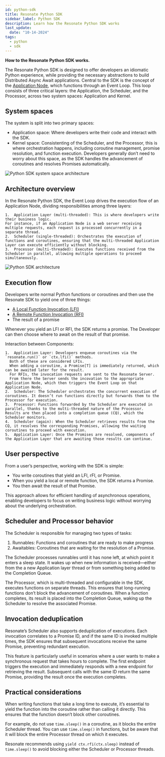 ```yaml
---
id: python-sdk
title: Resonate Python SDK
sidebar_label: Python SDK
description: Learn how the Resonate Python SDK works
last_update:
  date: "10-14-2024"
tags:
  - python
  - sdk
---
```


**How to the Resonate Python SDK works.**

The Resonate Python SDK is designed to offer developers an idiomatic Python experience, while providing the necessary abstractions to build Distributed Async Await applications.
Central to the SDK is the concept of the [Application Node](/concepts/application-node), which functions through an Event Loop.
This loop consists of three critical layers: the Application, the Scheduler, and the Processor, across two system spaces: Application and Kernel.

## System spaces

The system is split into two primary spaces:

- Application space: Where developers write their code and interact with the SDK.
- Kernel space: Consistenting of the Scheduler, and the Processor, this is where orchestration happens, including coroutine management, promise resolution, and function execution.
  Developers generally don’t need to worry about this space, as the SDK handles the advancement of coroutines and resolves Promises automatically.

![Python SDK system space architecture](/img/python-sdk-architecture-spaces.svg)

## Architecture overview

In the Resonate Python SDK, the Event Loop drives the execution flow of an Application Node, dividing responsibilities among three layers:

    1.	Application Layer (multi-threaded): This is where developers write their business logic.
    For instance, if an Application Node is a web server receiving multiple requests, each request is processed concurrently in a separate thread.
    2.	Scheduler (single-threaded): Orchestrates the execution of functions and coroutines, ensuring that the multi-threaded Application Layer can execute efficiently without blocking.
    3.	Processor (multi-threaded): Executes functions received from the Scheduler in parallel, allowing multiple operations to proceed simultaneously.

![Python SDK architecture](/img/python-sdk-architecture.svg)

## Execution flow

Developers write normal Python functions or coroutines and then use the Resonate SDK to yield one of three things:

- [A Local Function Invocation (LFI)](/concepts/distributed-async-await#local-function-invocation)
- [A Remote Function Invocation (RFI)](/concepts/distributed-async-await#remote-function-invocation)
- The result of a promise

Whenever you yield an LFI or RFI, the SDK returns a promise.
The Developer can then choose where to await on the result of that promise.

Interaction between Components:

    1.	Application Layer: Developers enqueue coroutines via the `resonate.run()` or `ctx.lfi()` methods.
      Both of these are considered LFIs.
      When adding a coroutine, a Promise[T] is immediately returned, which can be awaited later for the result.
      For RFIs, the invocation requests are sent to the Resonate Server.
      From there the Server sends the incovation to the appropriate Application Node, which then triggers the Event Loop on that Application Node.
    2.	Scheduler: The Scheduler orchestrates the concurrent execution of coroutines. It doesn’t run functions directly but forwards them to the Processor for execution.
    3.	Processor: Functions forwarded by the Scheduler are executed in parallel, thanks to the multi-threaded nature of the Processor. Results are then placed into a completion queue (CQ), which the Scheduler monitors.
    4.	Scheduler (again): When the Scheduler retrieves results from the CQ, it resolves the corresponding Promises, allowing the waiting coroutines to proceed with execution.
    5.	Application Layer: Once the Promises are resolved, components of the Application Layer that are awaiting those results can continue.

## User perspective

From a user’s perspective, working with the SDK is simple:

- You write coroutines that yield an LFI, rFI, or Promise.
- When you yield a local or remote function, the SDK returns a Promise.
- You then await the result of that Promise.

This approach allows for efficient handling of asynchronous operations, enabling developers to focus on writing business logic without worrying about the underlying orchestration.

## Scheduler and Processor behavior

The Scheduler is responsible for managing two types of tasks:

1. Runnables: Functions and coroutines that are ready to make progress
2. Awaitables: Coroutines that are waiting for the resolution of a Promise.

The Scheduler processes runnables until it has none left, at which point it enters a sleep state.
It wakes up when new information is received—either from the a new Application layer thread or from something being added to the Completion Queue.

The Processor, which is multi-threaded and configurable in the SDK, executes functions on separate threads.
This ensures that long-running functions don’t block the advancement of coroutines.
When a function completes, its result is placed into the Completion Queue, waking up the Scheduler to resolve the associated Promise.

## Invocation deduplication

Resonate’s Scheduler also supports deduplication of executions.
Each invocation correlates to a Promise ID, and if the same ID is invoked multiple times, the SDK ensures that subsequent invocations receive the same Promise, preventing redundant execution.

This feature is particularly useful in scenarios where a user wants to make a synchronous request that takes hours to complete.
The first endpoint triggers the execution and immediately responds with a new endpoint for retrieving the result.
Subsequent calls with the same ID return the same Promise, providing the result once the execution completes.

## Practical considerations

When writing functions that take a long time to execute, it’s essential to yield the function into the coroutine rather than calling it directly.
This ensures that the function doesn’t block other coroutines.

For example, do not use `time.sleep()` in a coroutine, as it blocks the entire Scheduler thread.
You can use `time.sleep()` in functions, but be aware that it will block the entire Processor thread on which it executes.

Resonate recommends using `yield ctx.rfi(ctx.sleep)` instead of `time.sleep()` to avoid blocking either the Scheduler or Processor threads.
